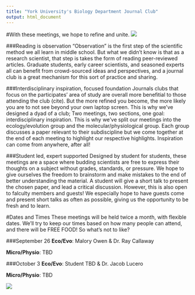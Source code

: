 ```yaml
---
title: "York University's Biology Department Journal Club"
output: html_document
---
```


#With these meetings, we hope to refine and unite.
![](books.jpg)

###Reading is observation
"Observation" is the first step of the scientific method we all learn in middle school. But what we didn't know is that as a research scientist, that step is takes the form of reading peer-reviewed articles. Graduate students, early career scientists, and seasoned experts all can benefit from crowd-sourced ideas and perspectives, and a journal club is a great mechanism for this sort of practice and sharing.

###Interdisciplinary inspiration, focused foundation
Journals clubs that focus on the participates' area of study are overall more benefitial to those attending the club (cite). But the more refined you become, the more likely you are to not see beyond your own laptop screen. This is why we've designed a dyad of a club; Two meetings, two sections, one goal: interdisciplinary inspiration. This is why we've split our meetings into the ecology/evolution group and the molecular/physiological group. Each group discusses a paper relevant to their subdiscipline but we come together at the end of each meeting to highlight our respective highlights. Inspiration can come from anywhere, after all!

###Student led, expert supported
Designed by student for students, these meetings are a space where budding scientists are free to express their thoughts on a subject without grades, standards, or pressure. We hope to give ourselves the freedom to brainstorm and make mistakes to the end of better understanding the material. A student will give a short talk to present the chosen paper, and lead a critical discussion. However, this is also open to falculty members and guests! We especially hope to have guests come and present short talks as often as possible, giving us the opportunity to be fresh and to learn. 


#Dates and Times
These meetings will be held twice a month, with flexible dates. We'll try to keep our times based on how many people can attend, and there will be FREE FOOD! So what's not to like? 

###September 26
**Eco/Evo**: Malory Owen & Dr. Ray Callaway

**Micro/Physio**: TBD

###October 3 
**Eco/Evo**: Student TBD & Dr. Jacob Lucero

**Micro/Physio**: TBD

![](york.png)
